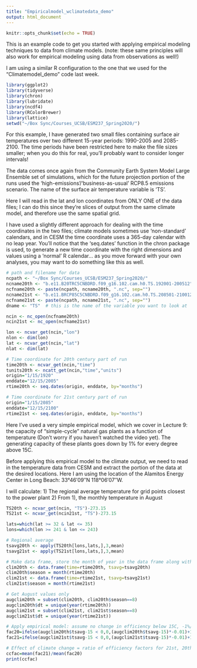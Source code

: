 ```yaml
---
title: "Empiricalmodel_wclimatedata_demo"
output: html_document
---
```


```r
knitr::opts_chunk$set(echo = TRUE)
```

This is an example code to get you started with applying empirical modeling techniques to data from climate models. (note: these same principles will also work for empirical modeling using data from observations as well!)

I am using a similar R configuration to the one that we used for the "Climatemodel_demo" code last week. 

```r
library(ggplot2)
library(tidyverse)
library(chron)
library(lubridate)
library(ncdf4)
library(RColorBrewer)
library(lattice)
setwd("~/Box Sync/Courses_UCSB/ESM237_Spring2020/")

```

For this example, I have generated two small files containing surface air temperatures over two different 15-year periods: 1990-2005 and 2085-2100. The time periods have been restricted here to make the file sizes smaller; when you do this for real, you'll probably want to consider longer intervals! 

The data comes once again from the Community Earth System Model Large Ensemble set of simulations, which for the future projection portion of the runs used the 'high-emissions'/'business-as-usual' RCP8.5 emissions scenario. The name of the surface air temperature variable is 'TS'.

Here I will read in the lat and lon coordinates from ONLY ONE of the data files; I can do this since they're slices of output from the same climate model, and therefore use the same spatial grid. 

I have used a slightly different approach for dealing with the time coordinates in the two files; climate models sometimes use 'non-standard' calendars, and in CESM the time coordinate uses a 365-day calendar with no leap year. You'll notice that the 'seq.dates' function in the chron package is used, to generate a new time coordinate with the right dimensions and values using a 'normal' R calendar... as you move forward with your own analyses, you may want to do something like this as well. 

```r
# path and filename for data
ncpath <- "~/Box Sync/Courses_UCSB/ESM237_Spring2020/"
ncname20th <- "b.e11.B20TRC5CNBDRD.f09_g16.102.cam.h0.TS.192001-200512"  
ncfname20th <- paste(ncpath, ncname20th, ".nc", sep="")
ncname21st <- "b.e11.BRCP85C5CNBDRD.f09_g16.102.cam.h0.TS.208501-210012"  
ncfname21st <- paste(ncpath, ncname21st, ".nc", sep="")
dname <- "TS"  # this is the name of the variable you want to look at

ncin <- nc_open(ncfname20th)
ncin21st <- nc_open(ncfname21st)

lon <- ncvar_get(ncin,"lon")
nlon <- dim(lon)
lat <- ncvar_get(ncin,"lat")
nlat <- dim(lat)

# Time coordinate for 20th century part of run
time20th <- ncvar_get(ncin,"time")
tunits20th <- ncatt_get(ncin,"time","units")
origin="1/15/1920"
enddate="12/15/2005"
rtime20th <- seq.dates(origin, enddate, by="months")

# Time coordinate for 21st century part of run
origin="1/15/2085"
enddate="12/15/2100"
rtime21st <- seq.dates(origin, enddate, by="months")

```

Here I've used a very simple empirical model, which we cover in Lecture 9: the capacity of "simple-cycle" natural gas plants as a function of temperature (Don't worry if you haven't watched the video yet). The generating capacity of these plants goes down by 1% for every degree above 15C.

Before applying this empirical model to the climate output, we need to read in the temperature data from CESM and extract the portion of the data at the desired locations. Here I am using the location of the Alamitos Energy Center in Long Beach: 33°46′09″N 118°06′07″W. 

I will calculate:
1) The regional average temperature for grid points closest to the power plant
2) From 1), the monthly temperature in August

```r
TS20th <- ncvar_get(ncin, "TS")-273.15
TS21st <- ncvar_get(ncin21st, "TS")-273.15

lats=which(lat >= 32 & lat <= 35)
lons=which(lon >= 241 & lon <= 243)

# Regional average
tsavg20th <- apply(TS20th[lons,lats,],3,mean)
tsavg21st <- apply(TS21st[lons,lats,],3,mean)

# Make data frame, store the month of year in the data frame along with temperature information
clim20th <- data.frame(time=rtime20th, tsavg=tsavg20th)
clim20th$season = month(rtime20th)
clim21st <- data.frame(time=rtime21st, tsavg=tsavg21st)
clim21st$season = month(rtime21st)

# Get August values only
augclim20th = subset(clim20th, clim20th$season==8)
augclim20th$dt = unique(year(rtime20th))
augclim21st = subset(clim21st, clim21st$season==8)
augclim21st$dt = unique(year(rtime21st))

# Apply empirical model: assume no change in efficiency below 15C, -1%/degree C above
fac20=ifelse(augclim20th$tsavg-15 < 0,0,(augclim20th$tsavg-15)*-0.01)+1
fac21=ifelse(augclim21st$tsavg-15 < 0,0,(augclim21st$tsavg-15)*-0.01)+1

# Effect of climate change = ratio of efficiency factors for 21st, 20th century periods
ccfac=mean(fac21)/mean(fac20)
print(ccfac)
```
